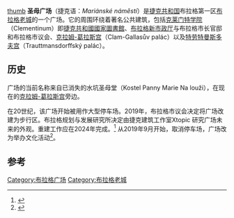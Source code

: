 {{Infobox street|name=圣母广场|marker_image=|native_name=Mariánské náměstí|native_name_lang=|alternate_name=|image=Praha, Mariánské náměstí (2).JPG|image_size=|image_alt=|image_map=|caption= 2016年|map_type=|map_size=|map_caption=|map_alt=|other_name=|former_names=|part_of=|namesake=|type=|owner=|maint=|length=|length_m=|length_ft=|length_km=|length_mi=|length_ref=|length_notes=|width=|area=|addresses=|location=[[布拉格|布拉格]]|arrondissement=|quarter=[[布拉格老城|布拉格老城]]|postal_code=|metro=|coordinates={{coord|50.08704|14.41756|format=dms|type:landmark_region:CZ|display=inline,title}}|direction_a=|terminus_a=|direction_b=|terminus_b=|junction=|north=|east=|south=|west=|main_contractor=|cost=|references=|commissioning_date=|construction_start_date=|completion_date=|inauguration_date=|demolition_date=|designer=|known_for=|status=|website=}}
[[image:Praha_Mariánské_náměstí_panorama.jpg|thumb]]
'''圣母广场'''（捷克语：''Mariánské náměstí''）是[[捷克共和国|捷克共和国]]布拉格第一区[[布拉格老城|布拉格老城]]的一个广场。它的周围环绕着著名公共建筑，包括[[克莱门特学院|克莱门特学院]]（Clementinum）即[[捷克共和國國家圖書館|捷克共和國國家圖書館]]、[[布拉格新市政厅|布拉格新市政厅]]与布拉格市长官邸和布拉格市议会、[[克拉姆-葛拉斯宫|克拉姆-葛拉斯宫]]（Clam-Gallasův palác）以及[[特劳特曼斯多夫宫|特劳特曼斯多夫宫]]（Trauttmansdorffský palác）。

== 历史 ==
广场的当前名称来自已消失的水坑圣母堂（Kostel Panny Marie Na louži），在现在的[[克拉姆-葛拉斯宫|克拉姆-葛拉斯宫]]旁边。

在20世纪，该广场开始被用作大型停车场。2019年，布拉格市议会决定将广场改建为步行区。布拉格规划与发展研究所决定由捷克建筑工作室Xtopic 研究广场未来的外观。重建工作应在2024年完成。<ref>{{Cite web|url=http://www.iprpraha.cz/marianskenamestisepromeni|title=Proměny Mariánského náměstí se ujme studio Xtopix, zapojí i občany|website=www.iprpraha.cz|language=cs|access-date=2019-08-31}}</ref> 从2019年9月开始，取消停车场，广场改为举办文化活动<ref>{{Cite web|url=https://www.idnes.cz/praha/zpravy/marianske-namesti-praha-renovace-promena-studie-studio-xtopix.A190827_150954_praha-zpravy_rko|title=Z Mariánského náměstí bude pěší zóna, k nové podobě se vyjádří i občané|date=2019-08-27|website=iDNES.cz|access-date=2019-08-31|archive-date=2020-10-15|archive-url=https://web.archive.org/web/20201015225202/https://www.idnes.cz/praha/zpravy/marianske-namesti-praha-renovace-promena-studie-studio-xtopix.A190827_150954_praha-zpravy_rko|dead-url=no}}</ref>。

== 参考 ==
<references />
[[Category:布拉格广场|Category:布拉格广场]]
[[Category:布拉格老城|Category:布拉格老城]]
